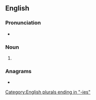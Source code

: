 ==English==

===Pronunciation===
* {{IPA|/ˈpæntɹiz/|lang=en}}

===Noun===
{{head|en|noun form}}

# {{plural of|pantry|lang=en}}

===Anagrams===
* {{anagrams|en|a=aeinprst|Parentis|painters|pertains|pinaster|pine tars|pristane|repaints|star pine|terapins}}

[[Category:English plurals ending in "-ies"]]